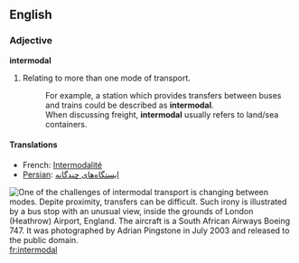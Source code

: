==English==
===Adjective===
'''intermodal'''

#Relating to more than one mode of transport. 
#:For example, a station which provides transfers between buses and trains could be described as '''intermodal'''.  
#:When discussing freight, '''intermodal''' usually refers to land/sea containers.

====Translations====
*French: [[Intermodalité]]
*[[Persian]]: [[ایستگاه‌های چندگانه]]

[[Image:Bus.stop.arp.750pix.jpg|thumb|''One of the challenges of intermodal transport is changing between modes. Depite proximity, transfers can be difficult. Such irony is illustrated by a bus stop with an unusual view, inside the grounds of London (Heathrow) Airport, England. The aircraft is a South African Airways Boeing 747. It was photographed by Adrian Pingstone in July 2003 and released to the public domain.'']]
[[fr:intermodal]]